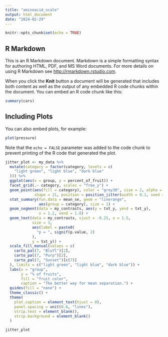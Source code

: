```yaml
---
title: "aminoacid_scale"
output: html_document
date: "2024-02-29"
---
```


```r
knitr::opts_chunk$set(echo = TRUE)
```

## R Markdown

This is an R Markdown document. Markdown is a simple formatting syntax for authoring HTML, PDF, and MS Word documents. For more details on using R Markdown see <http://rmarkdown.rstudio.com>.

When you click the **Knit** button a document will be generated that includes both content as well as the output of any embedded R code chunks within the document. You can embed an R code chunk like this:

```r
summary(cars)
```

## Including Plots

You can also embed plots, for example:

```r
plot(pressure)
```

Note that the `echo = FALSE` parameter was added to the code chunk to prevent printing of the R code that generated the plot.

```r
jitter_plot <- my_data %>% 
  mutate(category = factor(category, levels = c(
    "light green", "light blue", "dark blue"
  ))) %>% 
  ggplot(aes(x = group, y = percent_of_fruit)) +
  facet_grid(.~ category, scales = "free_y") +
  geom_point(aes(fill = category), color = "grey30", size = 2, alpha = 0.8,
             shape = 21, position = position_jitter(width = 0.1, seed = 666)) +
  stat_summary(fun.data = mean_se, geom = "linerange", 
               aes(group = category), size = 1) +
  geom_segment(data = my_contrasts, aes(y = txt_y, yend = txt_y),
               x = 1.2, xend = 1.8) + 
  geom_text(data = my_contrasts, vjust = -0.25, x = 1.5,
            size = 3, 
            aes(label = paste0(
              "p = ", signif(p.value, 2)
            ),
            y = txt_y)) +
  scale_fill_manual(values = c(
    carto_pal(7, "BluYl")[2],
    carto_pal(7, "Purp")[2],
    carto_pal(7, "Sunset")[c(7)]
  ), limits = c("light green", "light blue", "dark blue")) +
  labs(x = "group",
       y = "% of fruits",
       fill = "fruit color",
       caption = "The better way for mean separation.") +
  guides(fill = "none") +
  theme_classic() +
  theme(
    plot.caption = element_text(hjust = 0),
    panel.spacing = unit(0.6, "lines"),
    strip.text = element_blank(),
    strip.background = element_blank()
  )

jitter_plot
```